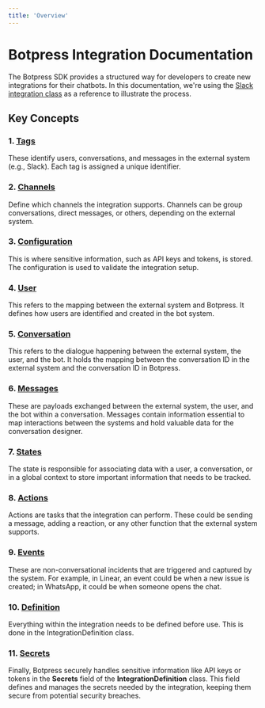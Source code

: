 ```yaml
---
title: 'Overview'
---
```


# Botpress Integration Documentation

The Botpress SDK provides a structured way for developers to create new integrations for their chatbots. In this documentation, we're using the [Slack integration class](https://github.com/botpress/botpress/blob/master/integrations/slack/src/index.ts) as a reference to illustrate the process.

## Key Concepts

### 1. [Tags](./tags.md)

These identify users, conversations, and messages in the external system (e.g., Slack). Each tag is assigned a unique identifier.

### 2. [Channels](./channels.md)

Define which channels the integration supports. Channels can be group conversations, direct messages, or others, depending on the external system.

### 3. [Configuration](./configuration.md)

This is where sensitive information, such as API keys and tokens, is stored. The configuration is used to validate the integration setup.

### 4. [User](./user.md)

This refers to the mapping between the external system and Botpress. It defines how users are identified and created in the bot system.

### 5. [Conversation](./conversation.md)

This refers to the dialogue happening between the external system, the user, and the bot. It holds the mapping between the conversation ID in the external system and the conversation ID in Botpress.

### 6. [Messages](./messages.md)

These are payloads exchanged between the external system, the user, and the bot within a conversation. Messages contain information essential to map interactions between the systems and hold valuable data for the conversation designer.

### 7. [States](./states.md)

The state is responsible for associating data with a user, a conversation, or in a global context to store important information that needs to be tracked.

### 8. [Actions](./actions.md)

Actions are tasks that the integration can perform. These could be sending a message, adding a reaction, or any other function that the external system supports.

### 9. [Events](./events.md)

These are non-conversational incidents that are triggered and captured by the system. For example, in Linear, an event could be when a new issue is created; in WhatsApp, it could be when someone opens the chat.

### 10. [Definition](./definition.md)

Everything within the integration needs to be defined before use. This is done in the IntegrationDefinition class.

### 11. [Secrets](./secrets.md)

Finally, Botpress securely handles sensitive information like API keys or tokens in the **Secrets** field of the **IntegrationDefinition** class. This field defines and manages the secrets needed by the integration, keeping them secure from potential security breaches.
